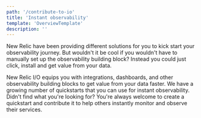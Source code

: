 ```yaml
---
path: '/contribute-to-io'
title: 'Instant observability'
template: 'OverviewTemplate'
description: ''
---
```


<Intro>

New Relic have been providing different solutions for you to kick start your observability journey. 
But wouldn't it be cool if you wouldn't have to manually set up the observability building block? Instead you could just click, install and get value from your data.

New Relic I/O equips you with integrations, dashboards, and other observability building blocks to get value from your data faster. We have a growing number of quickstarts that you can use for instant observability.
Didn't find what you're looking for? You're always welcome to create a quickstart and contribute it to help others instantly monitor and observe their services.


</Intro>
